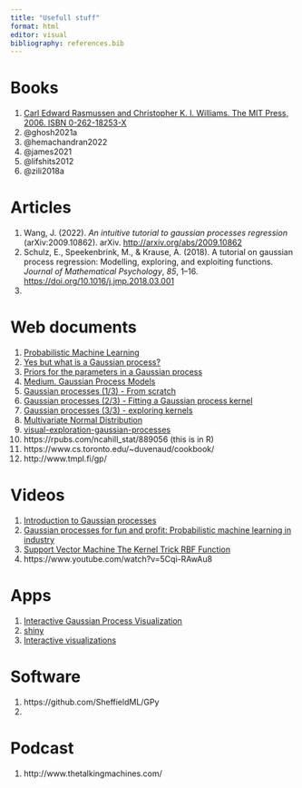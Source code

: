 ```yaml
---
title: "Usefull stuff"
format: html
editor: visual
bibliography: references.bib
---
```


# Books

1.  [Carl Edward Rasmussen and Christopher K. I. Williams. The MIT Press, 2006. ISBN 0-262-18253-X](https://gaussianprocess.org/gpml/)
2.  @ghosh2021a
3.  @hemachandran2022
4.  @james2021
5.  @lifshits2012
6.  @zili2018a

# Articles

1.  Wang, J. (2022). *An intuitive tutorial to gaussian processes regression* (arXiv:2009.10862). arXiv. <http://arxiv.org/abs/2009.10862>
2.  Schulz, E., Speekenbrink, M., & Krause, A. (2018). A tutorial on gaussian process regression: Modelling, exploring, and exploiting functions. *Journal of Mathematical Psychology*, *85*, 1--16. <https://doi.org/10.1016/j.jmp.2018.03.001>
3.  

# Web documents

1.  [Probabilistic Machine Learning](https://research.cs.aalto.fi//pml/software/gpstuff/)
2.  [Yes but what is a Gaussian process?](https://dansblog.netlify.app/posts/2021-11-03-yes-but-what-is-a-gaussian-process-or-once-twice-three-times-a-definition-or-a-descent-into-madness/yes-but-what-is-a-gaussian-process-or-once-twice-three-times-a-definition-or-a-descent-into-madness.html)
3.  [Priors for the parameters in a Gaussian process](https://dansblog.netlify.app/posts/2022-09-07-priors5/priors5.html)
4.  [Medium. Gaussian Process Models](https://towardsdatascience.com/gaussian-process-models-7ebce1feb83d)
5.  [Gaussian processes (1/3) - From scratch](https://peterroelants.github.io/posts/gaussian-process-tutorial/)
6.  [Gaussian processes (2/3) - Fitting a Gaussian process kernel](https://peterroelants.github.io/posts/gaussian-process-kernel-fitting/)
7.  [Gaussian processes (3/3) - exploring kernels](https://peterroelants.github.io/posts/gaussian-process-kernels/)
8.  [Multivariate Normal Distribution](https://peterroelants.github.io/posts/multivariate-normal-primer/)
9.  [visual-exploration-gaussian-processes](https://distill.pub/2019/visual-exploration-gaussian-processes/)
10. https://rpubs.com/ncahill_stat/889056 (this is in R)
11. https://www.cs.toronto.edu/\~duvenaud/cookbook/
12. http://www.tmpl.fi/gp/

# Videos

1.  [Introduction to Gaussian processes](https://www.youtube.com/watch?v=GWHE5vnpxks&list=PLZ_xn3EIbxZHynuWRdYp4WDtpKm5Xo9Ge)
2.  [Gaussian processes for fun and profit: Probabilistic machine learning in industry](https://www.youtube.com/watch?v=uq8VxqeHPj8)
3.  [Support Vector Machine The Kernel Trick RBF Function](https://www.youtube.com/watch?v=e4qWknGNzB0)
4.  https://www.youtube.com/watch?v=5Cqi-RAwAu8

# Apps

1.  [Interactive Gaussian Process Visualization](http://www.infinitecuriosity.org/vizgp/)
2.  [shiny](https://durrande.shinyapps.io/gp_playground/)
3.  [Interactive visualizations](https://github.com/st--/interactive-gp-visualization)

# Software

1.  https://github.com/SheffieldML/GPy
2.  

# Podcast

1.  http://www.thetalkingmachines.com/
